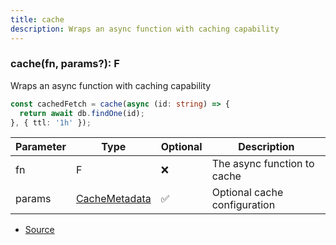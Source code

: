 ```yaml
---
title: cache
description: Wraps an async function with caching capability
---
```



### cache(fn, params?): F

Wraps an async function with caching capability

```ts
const cachedFetch = cache(async (id: string) => {
  return await db.findOne(id);
}, { ttl: '1h' });
```

| Parameter | Type | Optional | Description |
| ----------- | ----------- | ----------- | ----------- |
| fn | F | ❌ | The async function to cache |
| params | [CacheMetadata](/docs/api-reference/types/CacheMetadata) | ✅ | Optional cache configuration |


- [Source](https://github.com/underctrl-io/commandkit/blob/e7997746676c2b18be64230c918cb998973d18b5/packages/commandkit/src/cache/use-cache.ts#L186)